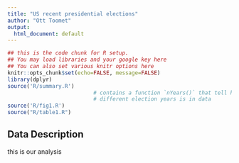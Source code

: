```yaml
---
title: "US recent presidential elections"
author: "Ott Toomet"
output:
  html_document: default
---
```



```r
## this is the code chunk for R setup.
## You may load libraries and your google key here
## You can also set various knitr options here
knitr::opts_chunk$set(echo=FALSE, message=FALSE)
library(dplyr)
source('R/summary.R')
                           # contains a function `nYears()` that tell how many
                           # different election years is in data
source('R/fig1.R')
source("R/table1.R")
```

## Data Description
this is our analysis
